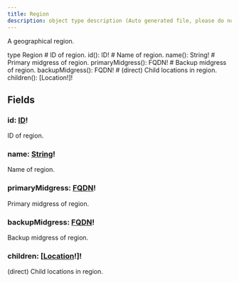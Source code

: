 ```yaml
---
title: Region
description: object type description (Auto generated file, please do not modify)
---
```



A geographical region.

<GQLCodeSnippet>
<GQLLine><GQLKeyword>type</GQLKeyword> Region <GQLOpen /></GQLLine>
<GQLLine> </GQLLine>
	<GQLLine><GQLTab /><GQLComment># ID of region.</GQLComment></GQLLine>
	<GQLLine><GQLTab /><GQLName>id</GQLName>(): <GQLLink href="/ecdn-api-scalars/ID">ID</GQLLink><GQLOperator>!</GQLOperator></GQLLine>
<GQLLine> </GQLLine>
	<GQLLine><GQLTab /><GQLComment># Name of region.</GQLComment></GQLLine>
	<GQLLine><GQLTab /><GQLName>name</GQLName>(): <GQLLink href="/ecdn-api-scalars/String">String</GQLLink><GQLOperator>!</GQLOperator></GQLLine>
<GQLLine> </GQLLine>
	<GQLLine><GQLTab /><GQLComment># Primary midgress of region.</GQLComment></GQLLine>
	<GQLLine><GQLTab /><GQLName>primaryMidgress</GQLName>(): <GQLLink href="/ecdn-api-scalars/FQDN">FQDN</GQLLink><GQLOperator>!</GQLOperator></GQLLine>
<GQLLine> </GQLLine>
	<GQLLine><GQLTab /><GQLComment># Backup midgress of region.</GQLComment></GQLLine>
	<GQLLine><GQLTab /><GQLName>backupMidgress</GQLName>(): <GQLLink href="/ecdn-api-scalars/FQDN">FQDN</GQLLink><GQLOperator>!</GQLOperator></GQLLine>
<GQLLine> </GQLLine>
	<GQLLine><GQLTab /><GQLComment># (direct) Child locations in region.</GQLComment></GQLLine>
	<GQLLine><GQLTab /><GQLName>children</GQLName>(): [<GQLLink href="/ecdn-api-objects/Location">Location</GQLLink><GQLOperator>!</GQLOperator>]<GQLOperator>!</GQLOperator></GQLLine>
<GQLLine> </GQLLine>
<GQLLine><GQLClose /></GQLLine>
</GQLCodeSnippet>


## Fields

### id: [ID](/ecdn-api-scalars/ID)!
ID of region.


### name: [String](/ecdn-api-scalars/String)!
Name of region.


### primaryMidgress: [FQDN](/ecdn-api-scalars/FQDN)!
Primary midgress of region.


### backupMidgress: [FQDN](/ecdn-api-scalars/FQDN)!
Backup midgress of region.


### children: [[Location](/ecdn-api-objects/Location)!]!
(direct) Child locations in region.


